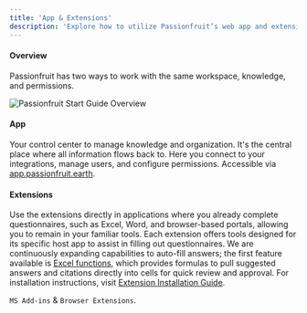 ```yaml
---
title: 'App & Extensions'
description: 'Explore how to utilize Passionfruit’s web app and extensions for seamless knowledge management and task execution'
---
```



#### Overview
Passionfruit has two ways to work with the same workspace, knowledge, and permissions.

<div className="rounded-lg overflow-hidden border ">
  <img src="/images/getting-started/home-add-ins.png" className="h-fit my-0" alt="Passionfruit Start Guide Overview" />
</div>


#### <Icon icon="browser" size={16} />  App
Your control center to manage knowledge and organization. It's the central place where all information flows back to. Here you connect to your integrations, manage users, and configure permissions. Accessible via [app.passionfruit.earth](https://app.passionfruit.earth).

#### <Icon icon="mobile" size={16} /> Extensions 
 Use the extensions directly in applications where you already complete questionnaires, such as Excel, Word, and browser-based portals, allowing you to remain in your familiar tools. Each extension offers tools designed for its specific host app to assist in filling out questionnaires. We are continuously expanding capabilities to auto-fill answers; the first feature available is [Excel functions](/docs/excel-functions), which provides formulas to pull suggested answers and citations directly into cells for quick review and approval. For installation instructions, visit [Extension Installation Guide](/docs/fill-questionnaires/excel).

`MS Add-ins` & `Browser Extensions`.

